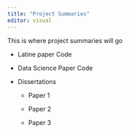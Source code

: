 ```yaml
---
title: "Project Summaries"
editor: visual
---
```


This is where project summaries will go

-   Latine paper Code

-   Data Science Paper Code

-   Dissertations

    -   Paper 1

    -   Paper 2

    -   Paper 3
